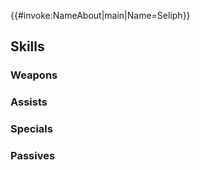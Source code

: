 {{#invoke:NameAbout|main|Name=Seliph}}{{HeroPage Tabs}}
{{Hero Infobox
|Name=Seliph
|Title=Scion of Light
|WeaponType=Red Sword
|Origin=Fire Emblem: Genealogy of the Holy War
|Gender=Male
|LegendaryEffect=Earth
|BoostHP=3
|Duel=180
|MoveType=Cavalry
|actorJP=内田雄馬
|actorEN=Christian La Monte
|artist=江川あきら
|nokanji=1
|additionDate=June 30, 2020
|releaseDate=June 30, 2020
|cv1=3
|cv2=5100100
|TagID=伝承セリス
|InternalID=537
|Properties=legendary
|description=Inheritor of the sacred sword Tyrfing. Beside his half sister, Julia, he opposes the dark god Loptous and ends the Holy War. Appears in Fire Emblem: Genealogy of the Holy War.
}}
{{Stats Page
|Lv1HP=19|Lv1ATK=11|Lv1SPD=4|Lv1DEF=9|Lv1RES=4
|GRHP=50|GRATK=70|GRSPD=30|GRDEF=65|GRRES=50
}}
==Skills==
===Weapons===
{{Weapons Table
|weapon1=Iron Sword
|weapon1Default=1
|weapon1Unlock=1
|weapon2=Steel Sword
|weapon2Default=2
|weapon2Unlock=2
|weapon3=Silver Sword
|weapon3Default=4
|weapon3Unlock=3
|weapon4=Virtuous Tyrfing
|weapon4Default=5
|weapon4Unlock=5
}}
===Assists===
{{Assists Table
}}
===Specials===
{{Specials Table
|special1=Glowing Ember
|special1Default=4
|special1Unlock=3
|special2=Ignis
|special2Default=
|special2Unlock=4
}}
===Passives===
{{Passives Table
|passiveA1=Distant Counter
|passiveA2=Distant Ferocity
|passiveA1Unlock=5
|passiveA2Unlock=5
|passiveB1=Holy War's End
|passiveB2=Holy War's End II
|passiveB1Unlock=5
|passiveB2Unlock=5
|passiveC1=Fortify Def 1
|passiveC2=Fortify Def 2
|passiveC3=Fortify Def 3
|passiveC4=Joint Hone Def
|passiveC1Unlock=2
|passiveC2Unlock=3
|passiveC3Unlock=4
|passiveC4Unlock=5
}}
{{Heroes Navbox}}